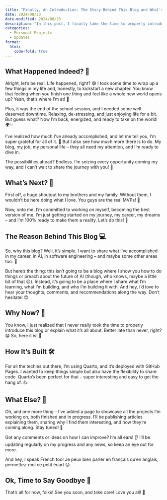 ```yaml
---
title: "Finally, An Introduction: The Story Behind This Blog and What’s Next"
date: 2024/08/23
date-modified: 2024/08/23
description: "In this post, I finally take the time to properly introduce my blog, explain its purpose, and share why I've been away for the past few months. It's a fresh start and an exciting journey ahead!"
categories:
  - Personal Projects
  - Updates
format:
  html:
    code-fold: true
---
```


## What Happened Indeed? 🤔

Alright, let's be real. Life happened, right? 😅 I took some time to wrap up a few things in my life and, honestly, to kickstart a new chapter. You know that feeling when you finish one thing and feel like a whole new world opens up? Yeah, that’s where I’m at! 🌟

Plus, it was the end of the school session, and I needed some well-deserved downtime. Relaxing, de-stressing, and just enjoying life for a bit. But guess what? Now I’m back, energized, and ready to take on the world! 🌍✨

I’ve realized how much I've already accomplished, and let me tell you, I’m super grateful for all of it. 🙏 But I also see how much more there is to do. My blog, my job, my personal life – they all need my attention, and I'm ready to dive in.

The possibilities ahead? Endless. I’m seizing every opportunity coming my way, and I can’t wait to share the journey with you! 🚀

## What’s Next? 🎉

First off, a huge shoutout to my brothers and my family. Without them, I wouldn't be here doing what I love. You guys are the real MVPs! 💪

Now, onto me. I’m committed to working on myself, becoming the best version of me. I’m just getting started on my journey, my career, my dreams – and I’m 100% ready to make them a reality. Let's do this! 🙌

## The Reason Behind This Blog 💻

So, why this blog? Well, it’s simple. I want to share what I’ve accomplished in my career, in AI, in software engineering – and maybe some other areas too. 🚀

But here's the thing: this isn’t going to be a blog where I show you how to do things or preach about the future of AI (though, who knows, maybe a little bit of that 😉). Instead, it’s going to be a place where I share what I’m learning, what I’m building, and who I’m building it with. And hey, I’d love to hear your thoughts, comments, and recommendations along the way. Don’t hesitate! 😊

## Why Now? 🤷

You know, I just realized that I never really took the time to properly introduce this blog or explain what it’s all about. Better late than never, right? 😁 So, here it is! 🎉

## How It’s Built 🛠️

For all the techies out there, I’m using Quarto, and it's deployed with GitHub Pages. I wanted to keep things simple but also have the flexibility to share code. Quarto's been perfect for that – super interesting and easy to get the hang of. 👍

## What Else? 🧐

Oh, and one more thing – I’ve added a page to showcase all the projects I’m working on, both finished and in progress. I’ll be publishing articles explaining them, sharing why I find them interesting, and how they’re coming along. Stay tuned! 🚧

Got any comments or ideas on how I can improve? I’m all ears! 👂 I’ll be updating regularly on my progress and any news, so keep an eye out for more.

And hey, I speak French too! Je peux bien parler en français qu’en anglais, permettez-moi ce petit écart 😉.

## Ok, Time to Say Goodbye 👋

That’s all for now, folks! See you soon, and take care! Love you all! 💖

